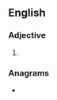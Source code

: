 ==English==

===Adjective===
{{head|en|adjective superlative form}}

# {{en-superlative of|dusty}}

===Anagrams===
* {{anagrams|en|a=deissttu|duetists|studiest}}